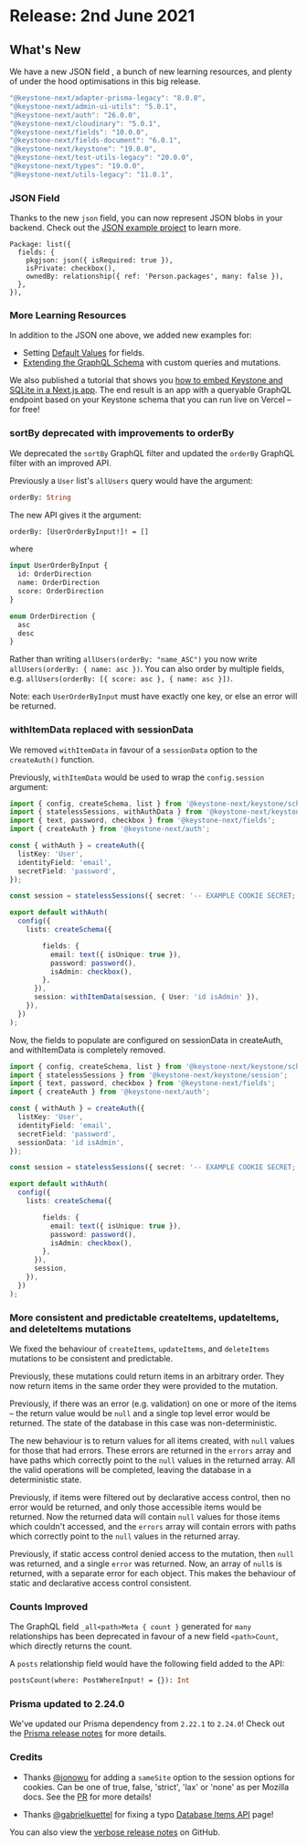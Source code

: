 
# Release: 2nd June 2021

## What's New

We have a new JSON field <Emoji symbol="✨" alt="Sparkle"/>, a bunch of new learning resources, and plenty of under the hood optimisations in this big release. <Emoji symbol="💪" alt="Muscle"/>

```typescript
"@keystone-next/adapter-prisma-legacy": "8.0.0",
"@keystone-next/admin-ui-utils": "5.0.1",
"@keystone-next/auth": "26.0.0",
"@keystone-next/cloudinary": "5.0.1",
"@keystone-next/fields": "10.0.0",
"@keystone-next/fields-document": "6.0.1",
"@keystone-next/keystone": "19.0.0",
"@keystone-next/test-utils-legacy": "20.0.0",
"@keystone-next/types": "19.0.0",
"@keystone-next/utils-legacy": "11.0.1",
```

### JSON Field <Emoji symbol="👩🏻‍💻" alt="Person at laptop"/>

Thanks to the new `json` field, you can now represent JSON blobs in your backend. Check out the [JSON example project](https://github.com/keystonejs/keystone/tree/main/examples/json) to learn more.

```
Package: list({
  fields: {
    pkgjson: json({ isRequired: true }),
    isPrivate: checkbox(),
    ownedBy: relationship({ ref: 'Person.packages', many: false }),
  },
}),
```

### More Learning Resources <Emoji symbol="🧑‍🏫" alt="Student at blackboard"/>

In addition to the JSON one above, we added new examples for:

- Setting [Default Values](https://github.com/keystonejs/keystone/tree/main/examples/default-values) for fields.
- [Extending the GraphQL Schema](https://github.com/keystonejs/keystone/tree/main/examples/extend-graphql-schema) with custom queries and mutations.

We also published a tutorial that shows you [how to embed Keystone and SQLite in a Next.js app](https://keystonejs.com/tutorials/embedded-mode-with-sqlite-nextjs). The end result is an app with a queryable GraphQL endpoint based on your Keystone schema that you can run live on Vercel – for free! <Emoji symbol="🚀" alt="Rocket"/>

### sortBy deprecated with improvements to orderBy

We deprecated the `sortBy` GraphQL filter and updated the `orderBy` GraphQL filter with an improved API.

Previously a `User` list's `allUsers` query would have the argument:

```graphql
orderBy: String
```

The new API gives it the argument:

```graphql
orderBy: [UserOrderByInput!]! = []
```

where

```graphql
input UserOrderByInput {
  id: OrderDirection
  name: OrderDirection
  score: OrderDirection
}

enum OrderDirection {
  asc
  desc
}
```

Rather than writing `allUsers(orderBy: "name_ASC")` you now write `allUsers(orderBy: { name: asc })`. You can also order by multiple fields, e.g. `allUsers(orderBy: [{ score: asc }, { name: asc }])`.

Note: each `UserOrderByInput` must have exactly one key, or else an error will be returned.

### withItemData replaced with sessionData <Emoji symbol="🔧" alt="Wrench"/>

We removed `withItemData` in favour of a `sessionData` option to the `createAuth()` function.

Previously, `withItemData` would be used to wrap the `config.session` argument:

```typescript
import { config, createSchema, list } from '@keystone-next/keystone/schema';
import { statelessSessions, withAuthData } from '@keystone-next/keystone/session';
import { text, password, checkbox } from '@keystone-next/fields';
import { createAuth } from '@keystone-next/auth';

const { withAuth } = createAuth({
  listKey: 'User',
  identityField: 'email',
  secretField: 'password',
});

const session = statelessSessions({ secret: '-- EXAMPLE COOKIE SECRET; CHANGE ME --' });

export default withAuth(
  config({
    lists: createSchema({

        fields: {
          email: text({ isUnique: true }),
          password: password(),
          isAdmin: checkbox(),
        },
      }),
      session: withItemData(session, { User: 'id isAdmin' }),
    }),
  })
);
```

Now, the fields to populate are configured on sessionData in createAuth, and withItemData is completely removed.

```typescript
import { config, createSchema, list } from '@keystone-next/keystone/schema';
import { statelessSessions } from '@keystone-next/keystone/session';
import { text, password, checkbox } from '@keystone-next/fields';
import { createAuth } from '@keystone-next/auth';

const { withAuth } = createAuth({
  listKey: 'User',
  identityField: 'email',
  secretField: 'password',
  sessionData: 'id isAdmin',
});

const session = statelessSessions({ secret: '-- EXAMPLE COOKIE SECRET; CHANGE ME --' });

export default withAuth(
  config({
    lists: createSchema({

        fields: {
          email: text({ isUnique: true }),
          password: password(),
          isAdmin: checkbox(),
        },
      }),
      session,
    }),
  })
);
```

### More consistent and predictable createItems, updateItems, and deleteItems mutations <Emoji symbol="🧘‍♀️" alt="Meditator"/>

We fixed the behaviour of `createItems`, `updateItems`, and `deleteItems` mutations to be consistent and predictable.

Previously, these mutations could return items in an arbitrary order. They now return items in the same order they were provided to the mutation.

Previously, if there was an error (e.g. validation) on one or more of the items – the return value would be `null` and a single top level error would be returned. The state of the database in this case was non-deterministic.

The new behaviour is to return values for all items created, with `null` values for those that had errors. These errors are returned in the `errors` array and have paths which correctly point to the `null` values in the returned array. All the valid operations will be completed, leaving the database in a deterministic state.

Previously, if items were filtered out by declarative access control, then no error would be returned, and only those accessible items would be returned. Now the returned data will contain `null` values for those items which couldn't accessed, and the `errors` array will contain errors with paths which correctly point to the `null` values in the returned array.

Previously, if static access control denied access to the mutation, then `null` was returned, and a single `error` was returned. Now, an array of `null`s is returned, with a separate error for each object. This makes the behaviour of static and declarative access control consistent.

### Counts Improved <Emoji symbol="🔢" alt="1 2 3 4"/>

The GraphQL field `_all<path>Meta { count }` generated for `many` relationships has been deprecated in favour of a new field `<path>Count`, which directly returns the count.

A `posts` relationship field would have the following field added to the API:

```graphql
postsCount(where: PostWhereInput! = {}): Int
```

### Prisma updated to 2.24.0 <Emoji symbol="⬆️" alt="Up arrow"/>

We've updated our Prisma dependency from `2.22.1` to `2.24.0`! Check out the [Prisma release notes](https://github.com/prisma/prisma/releases) for more details.

### Credits <Emoji symbol="🎉" alt="Party popper"/>

- Thanks [@jonowu](https://github.com/jonowu) for adding a `sameSite` option to the session options for cookies. Can be one of true, false, 'strict', 'lax' or 'none' as per Mozilla docs. See the [PR](https://github.com/keystonejs/keystone/pull/5774) for more details!

- Thanks [@gabrielkuettel](https://github.com/gabrielkuettel) for fixing a typo [Database Items API](https://keystonejs.com/docs/apis/db-items) page!

You can also view the [verbose release notes](https://github.com/keystonejs/keystone/releases/tag/2021-06-02) on GitHub.

